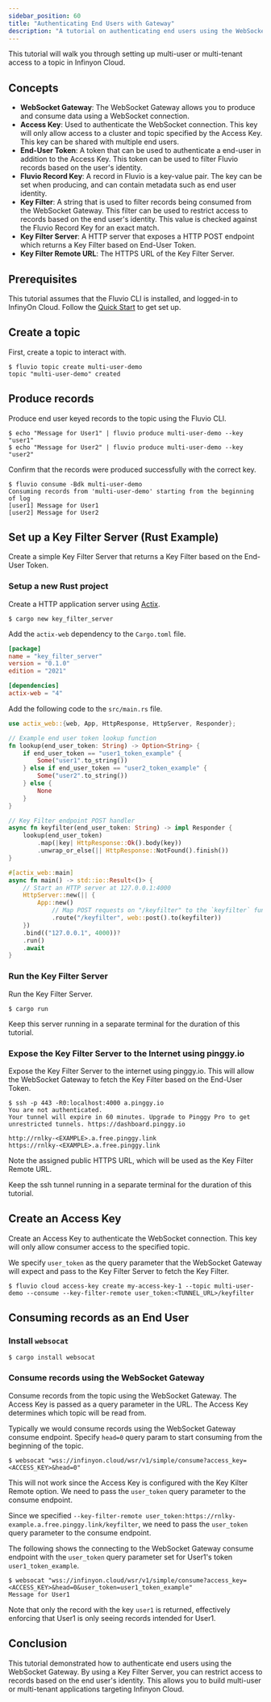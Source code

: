 ```yaml
---
sidebar_position: 60
title: "Authenticating End Users with Gateway"
description: "A tutorial on authenticating end users using the WebSocket Gateway"
---
```


This tutorial will walk you through setting up multi-user or multi-tenant access to a topic in Infinyon Cloud.

## Concepts

* **WebSocket Gateway**: The WebSocket Gateway allows you to produce and consume data using a WebSocket connection.
* **Access Key**: Used to authenticate the WebSocket connection. This key will only allow access to a cluster and topic specified by the Access Key. This key can be shared with multiple end users.
* **End-User Token**: A token that can be used to authenticate a end-user in addition to the Access Key. This token can be used to filter Fluvio records based on the user's identity.
* **Fluvio Record Key**: A record in Fluvio is a key-value pair. The key can be set when producing, and can contain metadata such as end user identity.
* **Key Filter**: A string that is used to filter records being consumed from the WebSocket Gateway. This filter can be used to restrict access to records based on the end user's identity. This value is checked against the Fluvio Record Key for an exact match.
* **Key Filter Server**: A HTTP server that exposes a HTTP POST endpoint which returns a Key Filter based on End-User Token.
* **Key Filter Remote URL**: The HTTPS URL of the Key Filter Server.

## Prerequisites

This tutorial assumes that the Fluvio CLI is installed, and logged-in to InfinyOn Cloud. Follow the [Quick Start] to get set up.

## Create a topic

First, create a topic to interact with.

```shell copy="fl"
$ fluvio topic create multi-user-demo
topic "multi-user-demo" created
```

## Produce records

Produce end user keyed records to the topic using the Fluvio CLI.

```shell copy="cmd"
$ echo "Message for User1" | fluvio produce multi-user-demo --key "user1"
$ echo "Message for User2" | fluvio produce multi-user-demo --key "user2"
```

Confirm that the records were produced successfully with the correct key.

```shell copy="fl"
$ fluvio consume -Bdk multi-user-demo
Consuming records from 'multi-user-demo' starting from the beginning of log
[user1] Message for User1
[user2] Message for User2
```

## Set up a Key Filter Server (Rust Example)

Create a simple Key Filter Server that returns a Key Filter based on the End-User Token.

### Setup a new Rust project

Create a HTTP application server using [Actix].

```shell copy="fl"
$ cargo new key_filter_server
```

Add the `actix-web` dependency to the `Cargo.toml` file.

```toml
[package]
name = "key_filter_server"
version = "0.1.0"
edition = "2021"

[dependencies]
actix-web = "4"
```

Add the following code to the `src/main.rs` file.

```rust
use actix_web::{web, App, HttpResponse, HttpServer, Responder};

// Example end user token lookup function
fn lookup(end_user_token: String) -> Option<String> {
    if end_user_token == "user1_token_example" {
        Some("user1".to_string())
    } else if end_user_token == "user2_token_example" {
        Some("user2".to_string())
    } else {
        None
    }
}

// Key Filter endpoint POST handler
async fn keyfilter(end_user_token: String) -> impl Responder {
    lookup(end_user_token)
        .map(|key| HttpResponse::Ok().body(key))
        .unwrap_or_else(|| HttpResponse::NotFound().finish())
}

#[actix_web::main]
async fn main() -> std::io::Result<()> {
    // Start an HTTP server at 127.0.0.1:4000
    HttpServer::new(|| {
        App::new()
            // Map POST requests on "/keyfilter" to the `keyfilter` function
            .route("/keyfilter", web::post().to(keyfilter))
    })
    .bind(("127.0.0.1", 4000))?
    .run()
    .await
}
```

### Run the Key Filter Server

Run the Key Filter Server.

```shell copy="fl"
$ cargo run
```

Keep this server running in a separate terminal for the duration of this tutorial.

### Expose the Key Filter Server to the Internet using pinggy.io

Expose the Key Filter Server to the internet using pinggy.io. This will allow the WebSocket Gateway to fetch the Key Filter based on the End-User Token.

```shell copy="fl"
$ ssh -p 443 -R0:localhost:4000 a.pinggy.io
You are not authenticated.
Your tunnel will expire in 60 minutes. Upgrade to Pinggy Pro to get unrestricted tunnels. https://dashboard.pinggy.io

http://rnlky-<EXAMPLE>.a.free.pinggy.link
https://rnlky-<EXAMPLE>.a.free.pinggy.link
```

Note the assigned public HTTPS URL, which will be used as the Key Filter Remote URL.

Keep the ssh tunnel running in a separate terminal for the duration of this tutorial.

## Create an Access Key

Create an Access Key to authenticate the WebSocket connection. This key will only allow consumer access to the specified topic.

We specify `user_token` as the query parameter that the WebSocket Gateway will expect and pass to the Key Filter Server to fetch the Key Filter.

```shell copy="fl"
$ fluvio cloud access-key create my-access-key-1 --topic multi-user-demo --consume --key-filter-remote user_token:<TUNNEL_URL>/keyfilter
```

## Consuming records as an End User

### Install `websocat`

```shell copy="fl"
$ cargo install websocat
```

### Consume records using the WebSocket Gateway

Consume records from the topic using the WebSocket Gateway. The Access Key is passed as a query parameter in the URL. The Access Key determines which topic will be read from.

Typically we would consume records using the WebSocket Gateway consume endpoint. Specify `head=0` query param to start consuming from the beginning of the topic.

```shell copy="fl"
$ websocat "wss://infinyon.cloud/wsr/v1/simple/consume?access_key=<ACCESS_KEY>&head=0"
```

This will not work since the Access Key is configured with the Key Kilter Remote option. We need to pass the `user_token` query parameter to the consume endpoint.

Since we specified `--key-filter-remote user_token:https://rnlky-example.a.free.pinggy.link/keyfilter`, we need to pass the `user_token` query parameter to the consume endpoint.

The following shows the connecting to the WebSocket Gateway consume endpoint with the `user_token` query parameter set for User1's token `user1_token_example`.

```shell copy="fl"
$ websocat "wss://infinyon.cloud/wsr/v1/simple/consume?access_key=<ACCESS_KEY>&head=0&user_token=user1_token_example"
Message for User1
```

Note that only the record with the key `user1` is returned, effectively enforcing that User1 is only seeing records intended for User1.

## Conclusion

This tutorial demonstrated how to authenticate end users using the WebSocket Gateway. By using a Key Filter Server, you can restrict access to records based on the end user's identity. This allows you to build multi-user or multi-tenant applications targeting Infinyon Cloud.

[Quick Start]: /cloud/quick-start
[Actix]: https://actix.rs/docs/getting-started
